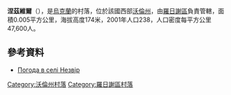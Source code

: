 {{coord|51|3|39|N|25|24|51|E|scale:30000|display=title}}

'''涅茲維爾'''（{{lang-uk|Незвір}}），是[[烏克蘭|烏克蘭]]的村落，位於該國西部[[沃倫州|沃倫州]]，由[[羅日謝區|羅日謝區]]負責管轄，面積0.005平方公里，海拔高度174米，2001年人口238，人口密度每平方公里47,600人。

==參考資料==
* [http://weather.in.ua/ua/volynskaja/16719 Погода в селі Незвір] {{Wayback|url=http://weather.in.ua/ua/volynskaja/16719 |date=20160305115514 }}

[[Category:沃倫州村落|Category:沃倫州村落]]
[[Category:羅日謝區村落|Category:羅日謝區村落]]


{{Volyn-geo-stub}}